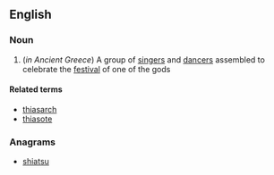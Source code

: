 ==English==

===Noun===
{{en-noun|es}}

#(''in Ancient Greece'') A group of [[singer]]s and [[dancer]]s assembled to celebrate the [[festival]] of one of the gods

====Related terms====
* [[thiasarch]]
* [[thiasote]]

===Anagrams===
* [[shiatsu#English|shiatsu]]